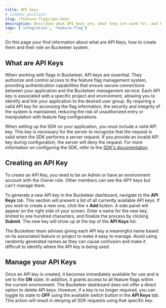 ```yaml
---
title: API keys
# sidebar_position:
slug: /feature-flags/api-keys
description: Describes what API keys are, what they are used for, and how to create them.
tags: ['integration', 'feature-flag']
---
```



On this page your find information about what are API Keys, how to create them and their role on Bucketeer system.

## What are API Keys

When working with flags in Bucketeer, API keys are essential. They authorize and control access to the feature flag management system, providing authentication capabilities that ensure secure connections between your application and the Bucketeer management service. Each API key is associated with a specific project and environment, allowing you to identify and link your application to the desired user group. By requiring a valid API key for accessing the flag information, the security and integrity of the system is maintained, reducing the risk of unauthorized entry or manipulation with feature flag configurations.

When setting up the SDK on your application, you must include a valid API key. This key is necessary for the server to recognize that the request is valid when the SDK performs a server request. If you provide an invalid API key during configuration, the server will deny the request. For more information on configuring the SDK, refer to the [SDK's documentation](../sdk).

## Creating an API Key

To create an API Key, you need to be an Admin or have an environment account with the Owner role. Other members can see the APY keys but can't manage them.

To generate a new API key in the Bucketeer dashboard, navigate to the **API Keys** tab. This section will present a list of all currently available API keys. If you wish to create a new one, click the **+ Add** button. A side panel will appear on the right side of your screen. Enter a name for the new key, limited to one hundred characters, and finalize the process by clicking **Submit**. The new key will show up at the top of the **API Keys** list.

<CenteredImg
  imgURL="img/feature-flags/api-keys/create-api-key.png"
  alt="Account dashboard tab"
  wSize="100%"
/>

The Bucketeer team advises giving each API key a meaningful name based on its associated feature or project to make it easy to manage. Avoid using randomly generated names as they can cause confusion and make it difficult to identify where the API key is being used.

## Manage your API Keys

Once an API key is created, it becomes immediately available for use and is set to the **ON** state. In addition, it grants access to all feature flags within the current environment. The Bucketeer dashboard does not offer a direct option to delete API keys. However, if a key is no longer required, you can toggle its state to **OFF** using the available switch button in the **API Keys** tab. This action will result in denying all SDK requests using that specific key.
